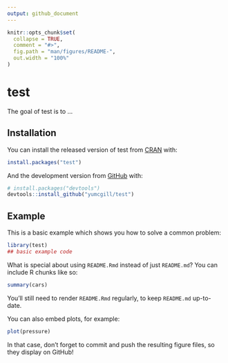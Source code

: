 ```yaml
---
output: github_document
---
```


<!-- README.md is generated from README.Rmd. Please edit that file -->

```r
knitr::opts_chunk$set(
  collapse = TRUE,
  comment = "#>",
  fig.path = "man/figures/README-",
  out.width = "100%"
)
```
# test

<!-- badges: start -->
<!-- badges: end -->

The goal of test is to ...

## Installation

You can install the released version of test from [CRAN](https://CRAN.R-project.org) with:

``` r
install.packages("test")
```

And the development version from [GitHub](https://github.com/) with:

``` r
# install.packages("devtools")
devtools::install_github("yumcgill/test")
```
## Example

This is a basic example which shows you how to solve a common problem:

```r
library(test)
## basic example code
```

What is special about using `README.Rmd` instead of just `README.md`? You can include R chunks like so:

```r
summary(cars)
```

You'll still need to render `README.Rmd` regularly, to keep `README.md` up-to-date.

You can also embed plots, for example:

```r
plot(pressure)
```

In that case, don't forget to commit and push the resulting figure files, so they display on GitHub!
